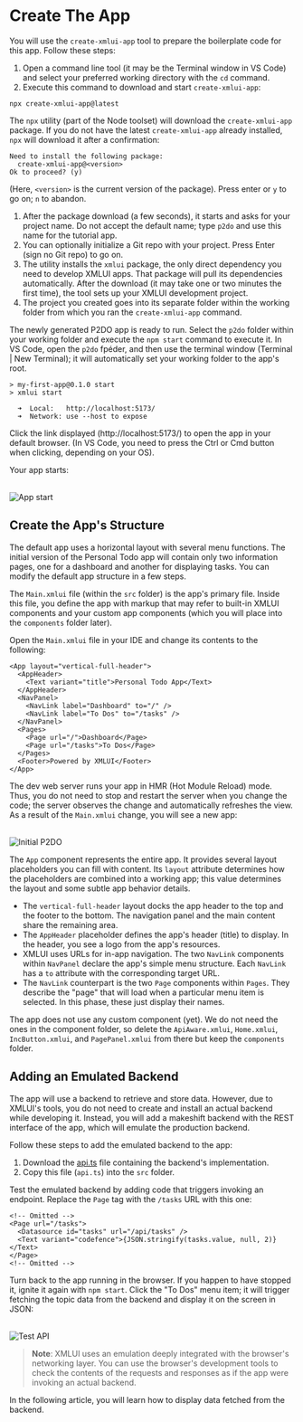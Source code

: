 # Create The App

You will use the `create-xmlui-app` tool to prepare the boilerplate code for this app. Follow these steps:

1. Open a command line tool (it may be the Terminal window in VS Code) and select your preferred working directory with the `cd` command.
2. Execute this command to download and start `create-xmlui-app`:

```
npx create-xmlui-app@latest
```

The `npx` utility (part of the Node toolset) will download the `create-xmlui-app` package. If you do not have the latest `create-xmlui-app` already installed, `npx` will download it after a confirmation:

```
Need to install the following package:
  create-xmlui-app@<version>
Ok to proceed? (y)
```

(Here, `<version>` is the current version of the package). Press enter or `y` to go on; `n` to abandon.

1. After the package download (a few seconds), it starts and asks for your project name. Do not accept the default name; type `p2do` and use this name for the tutorial app.
2. You can optionally initialize a Git repo with your project. Press Enter (sign no Git repo) to go on.
3. The utility installs the `xmlui` package, the only direct dependency you need to develop XMLUI apps. That package will pull its dependencies automatically. After the download (it may take one or two minutes the first time), the tool sets up your XMLUI development project.
4. The project you created goes into its separate folder within the working folder from which you ran the `create-xmlui-app` command.

The newly generated P2DO app is ready to run. Select the `p2do` folder within your working folder and execute the `npm start` command to execute it. In VS Code, open the `p2do` fpéder, and then use the terminal window (Terminal | New Terminal); it will automatically set your working folder to the app's root.

```
> my-first-app@0.1.0 start
> xmlui start

  ➜  Local:   http://localhost:5173/
  ➜  Network: use --host to expose
```

Click the link displayed (http://localhost:5173/) to open the app in your default browser. (In VS Code, you need to press the Ctrl or Cmd button when clicking, depending on your OS).

Your app starts:

<br/>
<Image alt="App start" src="/resources/images/get-started/app-start.png" />

## Create the App's Structure

The default app uses a horizontal layout with several menu functions. The initial version of the Personal Todo app will contain only two information pages, one for a dashboard and another for displaying tasks. You can modify the default app structure in a few steps.

The `Main.xmlui` file (within the `src` folder) is the app's primary file. Inside this file, you define the app with markup that may refer to built-in XMLUI components and your custom app components (which you will place into the `components` folder later).

Open the `Main.xmlui` file in your IDE and change its contents to the following:

```ueml copy filename="Main.xmlui"
<App layout="vertical-full-header">
  <AppHeader>
    <Text variant="title">Personal Todo App</Text>
  </AppHeader>
  <NavPanel>
    <NavLink label="Dashboard" to="/" />
    <NavLink label="To Dos" to="/tasks" />
  </NavPanel>
  <Pages>
    <Page url="/">Dashboard</Page>
    <Page url="/tasks">To Dos</Page>
  </Pages>
  <Footer>Powered by XMLUI</Footer>
</App>
```

The dev web server runs your app in HMR (Hot Module Reload) mode. Thus, you do not need to stop and restart the server when you change the code; the server observes the change and automatically refreshes the view. As a result of the `Main.xmlui` change, you will see a new app:

<br/>
<Image alt="Initial P2DO" src="/resources/images/get-started/personal-todo-initial.png" />

The `App` component represents the entire app. It provides several layout placeholders you can fill with content. Its `layout` attribute determines how the placeholders are combined into a working app; this value determines the layout and some subtle app behavior details.

- The `vertical-full-header` layout docks the app header to the top and the footer to the bottom. The navigation panel and the main content share the remaining area.
- The `AppHeader` placeholder defines the app's header (title) to display. In the header, you see a logo from the app's resources.
- XMLUI uses URLs for in-app navigation. The two `NavLink` components within `NavPanel` declare the app's simple menu structure. Each `NavLink` has a `to` attribute with the corresponding target URL.
- The `NavLink` counterpart is the two `Page` components within `Pages`. They describe the "page" that will load when a particular menu item is selected. In this phase, these just display their names.

The app does not use any custom component (yet). We do not need the ones in the component folder, so delete the `ApiAware.xmlui`, `Home.xmlui`, `IncButton.xmlui`, and `PagePanel.xmlui` from there but keep the `components` folder.

## Adding an Emulated Backend

The app will use a backend to retrieve and store data. However, due to XMLUI's tools, you do not need to create and install an actual backend
while developing it. Instead, you will add a makeshift backend with the REST interface of the app, which will emulate the production backend.

Follow these steps to add the emulated backend to the app:

1. Download the [api.ts](/resources/files/tutorials/p2do/api.ts "download") file containing the backend's implementation.
2. Copy this file (`api.ts`) into the `src` folder.

Test the emulated backend by adding code that triggers invoking an endpoint. Replace the `Page` tag with the `/tasks` URL with this one:

```ueml copy {3-4} filename="Main.xmlui"
<!-- Omitted -->
<Page url="/tasks">
  <Datasource id="tasks" url="/api/tasks" />
  <Text variant="codefence">{JSON.stringify(tasks.value, null, 2)}</Text>
</Page>
<!-- Omitted -->
```

Turn back to the app running in the browser. If you happen to have stopped it, ignite it again with `npm start`. Click the "To Dos" menu item; it will trigger fetching the topic data from the backend and display it on the screen in JSON:

<br/>
<Image alt="Test API" src="/resources/images/get-started/test-emulated-api.png" />

> **Note**: XMLUI uses an emulation deeply integrated with the browser's networking layer. You can use the browser's development tools to check the contents of the requests and responses as if the app were invoking an actual backend.

In the following article, you will learn how to display data fetched from the backend.
